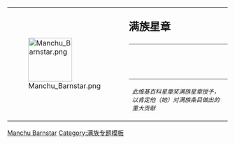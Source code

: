 {| style="border: 1px solid {{{border|gray}}}; background-color: {{{color|#fdffe7}}}; width:100%"
|rowspan="3" valign="top" style="width:5em"| [[File:Manchu Barnstar.png|100px]]
|rowspan="3" |
|style="font-size: x-large; padding: 0; vertical-align: bottom; height: 1.1em;" | '''满族星章'''
|-
|style="vertical-align: top; border-top: 1px solid gray; height:5em;"| {{{1}}}
|-
|style="vertical-align: top; border-top: 1px solid gray;" |<sub>''此维基百科星章奖满族星章<includeonly></includeonly>授予'''{{PAGENAME}}'''，以肯定他（她）对满族条目做出的重大贡献''</sub>
|}<noinclude>
{{Barnstar documentation|autosign=yes
|footer = 
{{满族星章/获奖者}}
}}
[[Category:Barnstars|Manchu Barnstar]]
[[Category:满族专题模板]]
</noinclude>